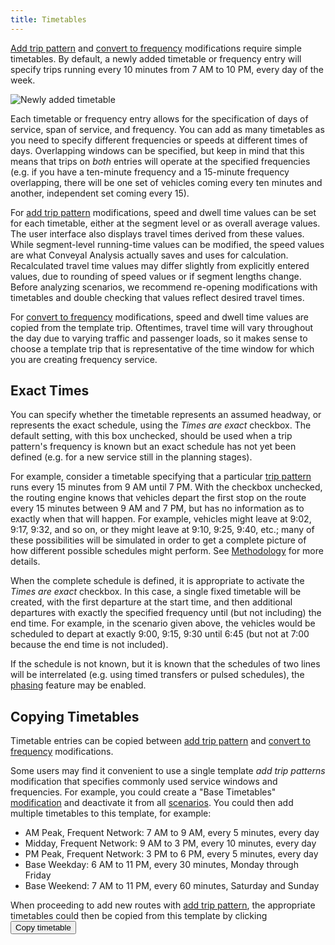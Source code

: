 ```yaml
---
title: Timetables
---
```




[Add trip pattern](/edit-scenario/modifications#add-trip-pattern) and [convert to frequency](/edit-scenario/modifications#convert-to-frequency) modifications require simple timetables. By default, a newly added timetable or frequency entry will specify trips running every 10 minutes from 7 AM to 10 PM, every day of the week.

<Image
  src='/img/new-timetable.png'
  alt='Newly added timetable'
/>

Each timetable or frequency entry allows for the specification of days of service, span of service, and frequency. You can add as many timetables as you need to specify different frequencies or speeds at different times of days. Overlapping windows can be specified, but keep in mind that this means that trips on _both_ entries will operate at the specified frequencies (e.g. if you have a ten-minute frequency and a 15-minute frequency overlapping, there will be one set of vehicles coming every ten minutes and another, independent set coming every 15).

For [add trip pattern](/edit-scenario/modifications#add-trip-pattern) modifications, speed and dwell time values can be set for each timetable, either at the segment level or as overall average values. 
The user interface also displays travel times derived from these values. While segment-level running-time values can be modified, the speed values are what Conveyal Analysis actually saves and uses for calculation. Recalculated travel time values may differ slightly from explicitly entered values, due to rounding of speed values or if segment lengths change. Before analyzing scenarios, we recommend re-opening modifications with timetables and double checking that values reflect desired travel times.

For [convert to frequency](/edit-scenario/modifications#convert-to-frequency) modifications, speed and dwell time values are copied from the template trip. Oftentimes, travel time will vary throughout the day due to varying traffic and passenger loads, so it makes sense to choose a template trip that is representative of the time window for which you are creating frequency service.

## Exact Times

You can specify whether the timetable represents an assumed headway, or represents the exact schedule, using the *Times are exact* checkbox. The default setting, with this box unchecked, should be used when a trip pattern's frequency is known but an exact schedule has not yet been defined (e.g. for a new service still in the planning stages). 

For example, consider a timetable specifying that a particular [trip pattern](/glossary#trip-pattern) runs every 15 minutes from 9 AM until 7 PM. With the checkbox unchecked, the routing engine knows that vehicles depart the first stop on the route every 15 minutes between 9 AM and 7 PM, but has no information as to exactly when that will happen. For example, vehicles might leave at 9:02, 9:17, 9:32, and so on, or they might leave at 9:10, 9:25, 9:40, etc.; many of these possibilities will be simulated in order to get a complete picture of how different possible schedules might perform. 
See [Methodology](/analysis/methodology) for more details.

When the complete schedule is defined, it is appropriate to activate the *Times are exact* checkbox. In this case, a single fixed timetable will be created, with the first departure at the start time, and then additional departures with exactly the specified frequency until (but not including) the end time. For example, in the scenario given above, the vehicles would be scheduled to depart at exactly 9:00, 9:15, 9:30 until 6:45 (but not at 7:00 because the end time is not included). 

If the schedule is not known, but it is known that the schedules of two lines will be interrelated (e.g. using timed transfers or pulsed schedules), the [phasing](/edit-scenario/phasing) feature may be enabled.

## Copying Timetables

Timetable entries can be copied between 
[add trip pattern](/edit-scenario/modifications#add-trip-pattern) and 
[convert to frequency](/edit-scenario/modifications#convert-to-frequency) modifications.

Some users may find it convenient to use a single template *add trip patterns* modification that specifies commonly used service windows and frequencies.  For example, you could create a "Base Timetables" [modification](/glossary#modification) and deactivate it from all [scenarios](/glossary#scenario). You could then add multiple timetables to this template, for example: 

* AM Peak, Frequent Network: 7 AM to 9 AM, every 5 minutes, every day
* Midday, Frequent Network: 9 AM to 3 PM, every 10 minutes, every day
* PM Peak, Frequent Network: 3 PM to 6 PM, every 5 minutes, every day
* Base Weekday: 6 AM to 11 PM, every 30 minutes, Monday through Friday
* Base Weekend: 7 AM to 11 PM, every 60 minutes, Saturday and Sunday

When proceeding to add new routes with [add trip pattern](/edit-scenario/modifications#add-trip-pattern), the appropriate timetables could then be copied from this template by clicking <Button variantColor='green'><FaPlus /> Copy timetable</Button>

